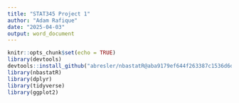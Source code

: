 ```yaml
---
title: "STAT345 Project 1"
author: "Adam Rafique"
date: "2025-04-03"
output: word_document
---
```


```r
knitr::opts_chunk$set(echo = TRUE)
library(devtools)
devtools::install_github("abresler/nbastatR@aba9179ef644f263387c1536d6ddd26104d79cf4")
library(nbastatR)
library(dplyr)
library(tidyverse)
library(ggplot2)
```


